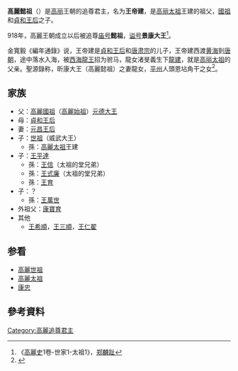 '''高麗懿祖'''（{{bd|？||？|catIdx=y}}）是[[高丽|高丽]]王朝的追尊君主，名为'''王帝建'''，是[[高丽|高丽]][[高丽太祖|太祖]]王建的祖父，[[高麗國祖|國祖]]和[[貞和王后|貞和王后]]之子。

918年，高麗王朝成立以后被追尊[[庙号|庙号]]'''懿祖'''，[[谥号|谥号]]'''景康大王'''<ref>《[[高麗史|高麗史]]1卷-世家1-太祖1》，[[郑麟趾|郑麟趾]]</ref>。

金寬毅《編年通錄》说，王帝建是[[貞和王后|貞和王后]]和[[唐肃宗|唐肃宗]]的儿子，王帝建西渡[[黄海|黄海]]到[[唐朝|唐朝]]，途中落水入海，被[[西海|西海]][[龍王|龍王]]招为驸马，龍女渚旻義生下[[高麗世祖|龍建]]，就是[[高丽太祖|高丽太祖]]的父亲。聖源錄称，昕康大王（高麗懿祖）之妻龍女，[[平州|平州]]人頭恩坫角干之女<ref>{{Cite book|1=|author=|date=|title=NAVER知識検索 의조경강대왕|publisher=[[韓國民族文化大百科|韓國民族文化大百科]]|url=http://encykorea.aks.ac.kr/Contents/Index?contents_id=E0043394|ref={{Harvid|韓國民族文化大百科|}}|access-date=2016-11-06|archive-date=2016-10-29|archive-url=https://web.archive.org/web/20161029044442/http://encykorea.aks.ac.kr/Contents/Index?contents_id=E0043394|dead-url=no}}</ref>。

==家族==
* 父：[[高麗國祖|高麗國祖]]（[[高麗始祖|高麗始祖]]）[[高麗國祖|元德大王]]
* 母：[[貞和王后|貞和王后]]
* 妻：[[元昌王后|元昌王后]]
* 子：[[高麗世祖|世祖]]（威武大王）
** 孫：[[高麗太祖|高麗太祖]]王建
* 子：[[王平達|王平達]]
** 孫：[[王信|王信]]（太祖的堂兄弟）
** 孫：[[王式廉|王式廉]]（太祖的堂兄弟）
** 孫：[[王育|王育]]
* 子：？
** 孫：[[王萬世|王萬世]]
* 外祖父：[[康寶育|康寶育]]
* 其他
** [[王希順|王希順]]，[[王三順|王三順]]，[[王仁翟|王仁翟]]

== 参看 ==
* [[高麗世祖|高麗世祖]]
* [[高麗太祖|高麗太祖]]
* [[康忠|康忠]]

== 參考資料 ==
<div class="references-small">
<references></references>
</div>

{{高丽王朝君主}}

[[Category:高麗追尊君主|Category:高麗追尊君主]]